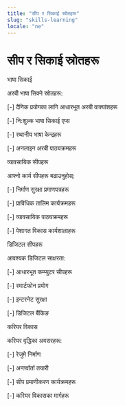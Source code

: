 ```yaml
---
title: "सीप र सिकाई स्रोतहरू"
slug: "skills-learning"
locale: "ne"
---
```


# सीप र सिकाई स्रोतहरू

<ContentSection>
  <IconHeading icon="language">भाषा सिकाई</IconHeading>

अरबी भाषा सिक्ने स्रोतहरू:

[-] दैनिक प्रयोगका लागि आधारभूत अरबी वाक्यांशहरू

[-] नि:शुल्क भाषा सिकाई एप्स

[-] स्थानीय भाषा केन्द्रहरू

[-] अनलाइन अरबी पाठ्यक्रमहरू

<MoreInfoButton href="/ne/skills-learning/language" text="अरबी सिक्नुहोस्" />
</ContentSection>

<ContentSection>
  <IconHeading icon="briefcase">व्यावसायिक सीपहरू</IconHeading>

आफ्नो कार्य सीपहरू बढाउनुहोस्:

[-] निर्माण सुरक्षा प्रमाणपत्रहरू

[-] प्राविधिक तालिम कार्यक्रमहरू

[-] व्यावसायिक पाठ्यक्रमहरू

[-] पेशागत विकास कार्यशालाहरू

<MoreInfoButton href="/ne/skills-learning/professional" text="व्यावसायिक सीपहरू विकास गर्नुहोस्" />
</ContentSection>

<ContentSection>
  <IconHeading icon="computer">डिजिटल सीपहरू</IconHeading>

आवश्यक डिजिटल साक्षरता:

[-] आधारभूत कम्प्युटर सीपहरू

[-] स्मार्टफोन प्रयोग

[-] इन्टरनेट सुरक्षा

[-] डिजिटल बैंकिङ

<MoreInfoButton href="/ne/skills/digital" text="डिजिटल सीपहरू सुधार गर्नुहोस्" />
</ContentSection>

<ContentSection>
  <IconHeading icon="chart-line">करियर विकास</IconHeading>

करियर वृद्धिका अवसरहरू:

[-] रेजुमे निर्माण

[-] अन्तर्वार्ता तयारी

[-] सीप प्रमाणीकरण कार्यक्रमहरू

[-] करियर विकासका मार्गहरू

  </ContentSection>
